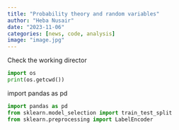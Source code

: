 ```yaml
---
title: "Probability theory and random variables"
author: "Heba Nusair"
date: "2023-11-06"
categories: [news, code, analysis]
image: "image.jpg"
---
```


Check the working director

```python
import os
print(os.getcwd())

```

import pandas as pd

```python
import pandas as pd
from sklearn.model_selection import train_test_split
from sklearn.preprocessing import LabelEncoder

```
